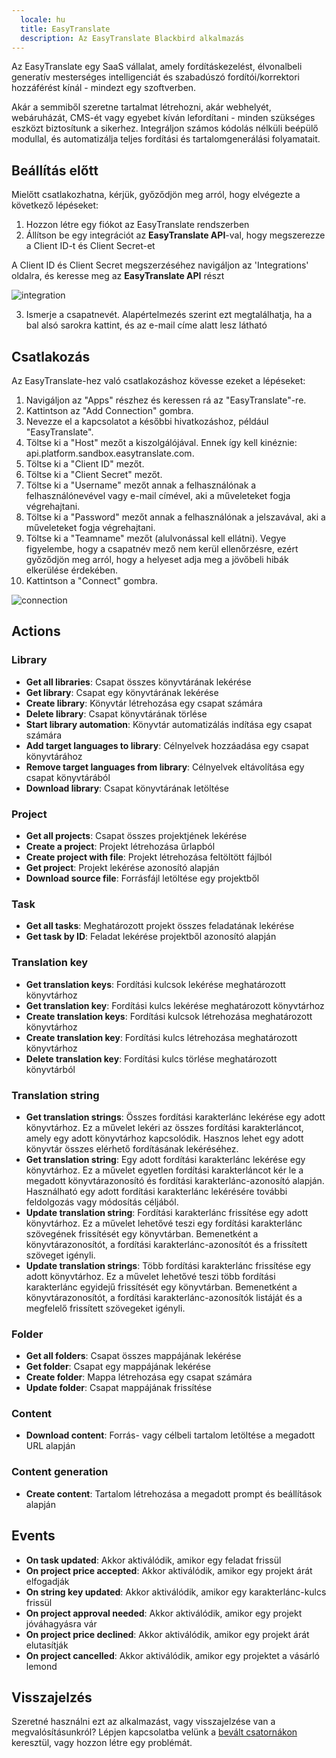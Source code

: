 ```yaml
---
  locale: hu
  title: EasyTranslate
  description: Az EasyTranslate Blackbird alkalmazás
---
```


<LinkCard title="View on Github" target="_blank" href="https://github.com/bb-io/EasyTranslate" icon="github" />

Az EasyTranslate egy SaaS vállalat, amely fordításkezelést, élvonalbeli generatív mesterséges intelligenciát és szabadúszó fordítói/korrektori hozzáférést kínál - mindezt egy szoftverben.

Akár a semmiből szeretne tartalmat létrehozni, akár webhelyét, webáruházát, CMS-ét vagy egyebet kíván lefordítani - minden szükséges eszközt biztosítunk a sikerhez. Integráljon számos kódolás nélküli beépülő modullal, és automatizálja teljes fordítási és tartalomgenerálási folyamatait.

## Beállítás előtt

Mielőtt csatlakozhatna, kérjük, győződjön meg arról, hogy elvégezte a következő lépéseket:

1. Hozzon létre egy fiókot az EasyTranslate rendszerben
2. Állítson be egy integrációt az **EasyTranslate API**-val, hogy megszerezze a Client ID-t és Client Secret-et

A Client ID és Client Secret megszerzéséhez navigáljon az 'Integrations' oldalra, és keresse meg az **EasyTranslate API** részt

![integration](https://raw.githubusercontent.com/bb-io/EasyTranslate/main/image/README/integration-1.png)

3. Ismerje a csapatnevét. Alapértelmezés szerint ezt megtalálhatja, ha a bal alsó sarokra kattint, és az e-mail címe alatt lesz látható

## Csatlakozás

Az EasyTranslate-hez való csatlakozáshoz kövesse ezeket a lépéseket:

1. Navigáljon az "Apps" részhez és keressen rá az "EasyTranslate"-re.
2. Kattintson az "Add Connection" gombra.
3. Nevezze el a kapcsolatot a későbbi hivatkozáshoz, például "EasyTranslate".
4. Töltse ki a "Host" mezőt a kiszolgálójával. Ennek így kell kinéznie: api.platform.sandbox.easytranslate.com.
5. Töltse ki a "Client ID" mezőt.
6. Töltse ki a "Client Secret" mezőt.
7. Töltse ki a "Username" mezőt annak a felhasználónak a felhasználónevével vagy e-mail címével, aki a műveleteket fogja végrehajtani.
8. Töltse ki a "Password" mezőt annak a felhasználónak a jelszavával, aki a műveleteket fogja végrehajtani.
9. Töltse ki a "Teamname" mezőt (alulvonással kell ellátni). Vegye figyelembe, hogy a csapatnév mező nem kerül ellenőrzésre, ezért győződjön meg arról, hogy a helyeset adja meg a jövőbeli hibák elkerülése érdekében.
10. Kattintson a "Connect" gombra.

![connection](https://raw.githubusercontent.com/bb-io/EasyTranslate/main/image/README/connection.png)

## Actions

### Library

- **Get all libraries**: Csapat összes könyvtárának lekérése
- **Get library**: Csapat egy könyvtárának lekérése
- **Create library**: Könyvtár létrehozása egy csapat számára
- **Delete library**: Csapat könyvtárának törlése
- **Start library automation**: Könyvtár automatizálás indítása egy csapat számára
- **Add target languages to library**: Célnyelvek hozzáadása egy csapat könyvtárához
- **Remove target languages from library**: Célnyelvek eltávolítása egy csapat könyvtárából
- **Download library**: Csapat könyvtárának letöltése

### Project

- **Get all projects**: Csapat összes projektjének lekérése
- **Create a project**: Projekt létrehozása űrlapból
- **Create project with file**: Projekt létrehozása feltöltött fájlból
- **Get project**: Projekt lekérése azonosító alapján
- **Download source file**: Forrásfájl letöltése egy projektből

### Task

- **Get all tasks**: Meghatározott projekt összes feladatának lekérése
- **Get task by ID**: Feladat lekérése projektből azonosító alapján

### Translation key

- **Get translation keys**: Fordítási kulcsok lekérése meghatározott könyvtárhoz
- **Get translation key**: Fordítási kulcs lekérése meghatározott könyvtárhoz
- **Create translation keys**: Fordítási kulcsok létrehozása meghatározott könyvtárhoz
- **Create translation key**: Fordítási kulcs létrehozása meghatározott könyvtárhoz
- **Delete translation key**: Fordítási kulcs törlése meghatározott könyvtárból

### Translation string

- **Get translation strings**: Összes fordítási karakterlánc lekérése egy adott könyvtárhoz. Ez a művelet lekéri az összes fordítási karakterláncot, amely egy adott könyvtárhoz kapcsolódik. Hasznos lehet egy adott könyvtár összes elérhető fordításának lekéréséhez.
- **Get translation string**: Egy adott fordítási karakterlánc lekérése egy könyvtárhoz. Ez a művelet egyetlen fordítási karakterláncot kér le a megadott könyvtárazonosító és fordítási karakterlánc-azonosító alapján. Használható egy adott fordítási karakterlánc lekérésére további feldolgozás vagy módosítás céljából.
- **Update translation string**: Fordítási karakterlánc frissítése egy adott könyvtárhoz. Ez a művelet lehetővé teszi egy fordítási karakterlánc szövegének frissítését egy könyvtárban. Bemenetként a könyvtárazonosítót, a fordítási karakterlánc-azonosítót és a frissített szöveget igényli.
- **Update translation strings**: Több fordítási karakterlánc frissítése egy adott könyvtárhoz. Ez a művelet lehetővé teszi több fordítási karakterlánc egyidejű frissítését egy könyvtárban. Bemenetként a könyvtárazonosítót, a fordítási karakterlánc-azonosítók listáját és a megfelelő frissített szövegeket igényli.

### Folder

- **Get all folders**: Csapat összes mappájának lekérése
- **Get folder**: Csapat egy mappájának lekérése
- **Create folder**: Mappa létrehozása egy csapat számára
- **Update folder**: Csapat mappájának frissítése

### Content

- **Download content**: Forrás- vagy célbeli tartalom letöltése a megadott URL alapján

### Content generation

- **Create content**: Tartalom létrehozása a megadott prompt és beállítások alapján

## Events

- **On task updated**: Akkor aktiválódik, amikor egy feladat frissül
- **On project price accepted**: Akkor aktiválódik, amikor egy projekt árát elfogadják
- **On string key updated**: Akkor aktiválódik, amikor egy karakterlánc-kulcs frissül
- **On project approval needed**: Akkor aktiválódik, amikor egy projekt jóváhagyásra vár
- **On project price declined**: Akkor aktiválódik, amikor egy projekt árát elutasítják
- **On project cancelled**: Akkor aktiválódik, amikor egy projektet a vásárló lemond

## Visszajelzés

Szeretné használni ezt az alkalmazást, vagy visszajelzése van a megvalósításunkról? Lépjen kapcsolatba velünk a [bevált csatornákon](https://www.blackbird.io/) keresztül, vagy hozzon létre egy problémát.